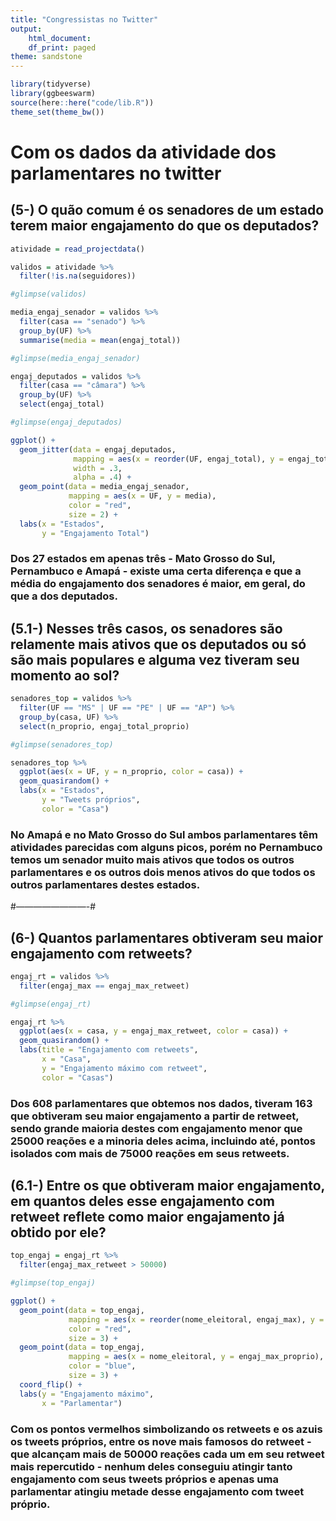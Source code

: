 ```yaml
---
title: "Congressistas no Twitter"
output:
    html_document:
    df_print: paged
theme: sandstone
---
```


```r
library(tidyverse)
library(ggbeeswarm)
source(here::here("code/lib.R"))
theme_set(theme_bw())
```
# Com os dados da atividade dos parlamentares no twitter

## (5-) O quão comum é os senadores de um estado terem maior engajamento do que os deputados?
```r
atividade = read_projectdata()

validos = atividade %>%
  filter(!is.na(seguidores))

#glimpse(validos)

media_engaj_senador = validos %>%
  filter(casa == "senado") %>%
  group_by(UF) %>%
  summarise(media = mean(engaj_total))

#glimpse(media_engaj_senador)

engaj_deputados = validos %>%
  filter(casa == "câmara") %>%
  group_by(UF) %>%
  select(engaj_total)

#glimpse(engaj_deputados)

ggplot() +
  geom_jitter(data = engaj_deputados,
              mapping = aes(x = reorder(UF, engaj_total), y = engaj_total),
              width = .3,
              alpha = .4) +
  geom_point(data = media_engaj_senador,
             mapping = aes(x = UF, y = media),
             color = "red",
             size = 2) +
  labs(x = "Estados",
       y = "Engajamento Total")

```
### Dos 27 estados em apenas três - Mato Grosso do Sul, Pernambuco e Amapá - existe uma certa diferença e que a média do engajamento dos senadores é maior, em geral, do que a dos deputados.

## (5.1-) Nesses três casos, os senadores são relamente mais ativos que os deputados ou só são mais populares e alguma vez tiveram seu momento ao sol?
```r
senadores_top = validos %>%
  filter(UF == "MS" | UF == "PE" | UF == "AP") %>%
  group_by(casa, UF) %>%
  select(n_proprio, engaj_total_proprio)

#glimpse(senadores_top)

senadores_top %>%
  ggplot(aes(x = UF, y = n_proprio, color = casa)) +
  geom_quasirandom() +
  labs(x = "Estados",
       y = "Tweets próprios",
       color = "Casa")

```
### No Amapá e no Mato Grosso do Sul ambos parlamentares têm atividades parecidas com alguns picos, porém no Pernambuco temos um senador muito mais ativos que todos os outros parlamentares e os outros dois menos ativos do que todos os outros parlamentares destes estados.
#-------------------------#

## (6-) Quantos parlamentares obtiveram seu maior engajamento com retweets? 
```r
engaj_rt = validos %>%
  filter(engaj_max == engaj_max_retweet)

#glimpse(engaj_rt)

engaj_rt %>%
  ggplot(aes(x = casa, y = engaj_max_retweet, color = casa)) +
  geom_quasirandom() +
  labs(title = "Engajamento com retweets",
       x = "Casa", 
       y = "Engajamento máximo com retweet", 
       color = "Casas")
```
### Dos 608 parlamentares que obtemos nos dados, tiveram 163 que obtiveram seu maior engajamento a partir de retweet, sendo grande maioria destes com engajamento menor que 25000 reações e a minoria deles acima, incluindo até, pontos isolados com mais de 75000 reações em seus retweets.

## (6.1-) Entre os que obtiveram maior engajamento, em quantos deles esse engajamento com retweet reflete como maior engajamento já obtido por ele?
```r
top_engaj = engaj_rt %>%
  filter(engaj_max_retweet > 50000)

#glimpse(top_engaj)

ggplot() + 
  geom_point(data = top_engaj,
             mapping = aes(x = reorder(nome_eleitoral, engaj_max), y = engaj_max),
             color = "red",
             size = 3) +
  geom_point(data = top_engaj,
             mapping = aes(x = nome_eleitoral, y = engaj_max_proprio),
             color = "blue",
             size = 3) + 
  coord_flip() + 
  labs(y = "Engajamento máximo",
       x = "Parlamentar")


```
### Com os pontos vermelhos simbolizando os retweets e os azuis os tweets próprios, entre os nove mais famosos do retweet - que alcançam mais de 50000 reações cada um em seu retweet mais repercutido - nenhum deles conseguiu atingir tanto engajamento com seus tweets próprios e apenas uma parlamentar atingiu metade desse engajamento com tweet próprio.